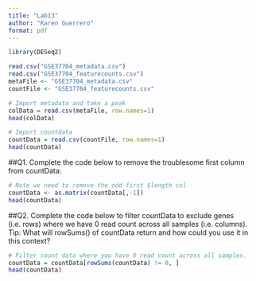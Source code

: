 ```yaml
---
title: "Lab13"
author: "Karen Guerrero"
format: pdf
---
```

```r
library(DESeq2)
```

```r
read.csv("GSE37704_metadata.csv")
read.csv("GSE37704_featurecounts.csv")
metaFile <- "GSE37704_metadata.csv"
countFile <- "GSE37704_featurecounts.csv"
```

```r
# Import metadata and take a peak
colData = read.csv(metaFile, row.names=1)
head(colData)
```


```r
# Import countdata
countData = read.csv(countFile, row.names=1)
head(countData)
```
##Q1. Complete the code below to remove the troublesome first column from countData:
```r
# Note we need to remove the odd first $length col
countData <- as.matrix(countData[,-1])
head(countData)
```


##Q2. Complete the code below to filter countData to exclude genes (i.e. rows) where we have 0 read count across all samples (i.e. columns). Tip: What will rowSums() of countData return and how could you use it in this context?

```r
# Filter count data where you have 0 read count across all samples.
countData = countData[rowSums(countData) != 0, ]
head(countData)
```














